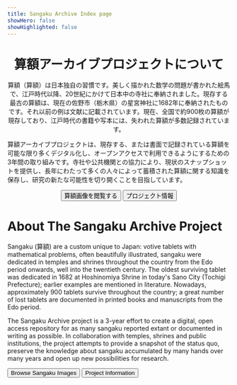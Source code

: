 ```yaml
---
title: Sangaku Archive Index page
showHero: false
showHighlighted: false
---
```



<h1 style="text-align: center;">算額アーカイブプロジェクトについて</h1>
 
<p style="text-align: center;">
算額（算額）は日本独自の習慣です。美しく描かれた数学の問題が書かれた絵馬で、江戸時代以降、20世紀にかけて日本中の寺社に奉納されました。現存する最古の算額は、現在の佐野市（栃木県）の星宮神社に1682年に奉納されたものです。それ以前の例は文献に記載されています。現在、全国で約900枚の算額が現存しており、江戸時代の書籍や写本には、失われた算額が多数記録されています。
 
算額アーカイブプロジェクトは、現存する、または書面で記録されている算額を可能な限り多くデジタル化し、オープンアクセスで利用できるようにするための3年間の取り組みです。寺社や公共機関との協力により、現状のスナップショットを提供し、長年にわたって多くの人々によって蓄積された算額に関する知識を保存し、研究の新たな可能性を切り開くことを目指しています。
</p>

<div style="text-align: center;">
<ButtonWrapper>
<Button href="/search">算額画像を閲覧する</Button>
<Button href="/search">プロジェクト情報</Button>
</ButtonWrapper>
</div>

# About The Sangaku Archive Project

Sangaku (算額) are a custom unique to Japan: votive tablets with mathematical problems, often beautifully illustrated, sangaku were dedicated in temples and shrines throughout the country from the Edo period onwards, well into the twentieth century. The oldest surviving tablet was dedicated in 1682 at Hoshinomiya Shrine in today's Sano City (Tochigi Prefecture); earlier examples are mentioned in literature. Nowadays, approximately 900  tablets survive throughout the country; a great number of lost tablets are documented in printed books and manuscripts from the Edo period.

  The Sangaku Archive project is a 3-year effort to create a digital, open access repository for as many sangaku reported extant or documented in writing as possible. In collaboration with temples, shrines and public institutions, the project attempts to provide a snapshot of the status quo, preserve the knowledge about sangaku accumulated by many hands over many years and open up new possibilities for research.



<ButtonWrapper>
  <Button href="/search">Browse Sangaku Images</Button>
  <Button href="/search">Project Information</Button>
</ButtonWrapper>


